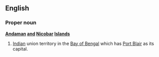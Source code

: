 ==English==

===Proper noun===
'''[[Andaman]] [[and]] [[Nicobar]] [[Island]]s'''

#[[India]]n union territory in the [[Bay of Bengal]] which has [[Port Blair]] as its capital.